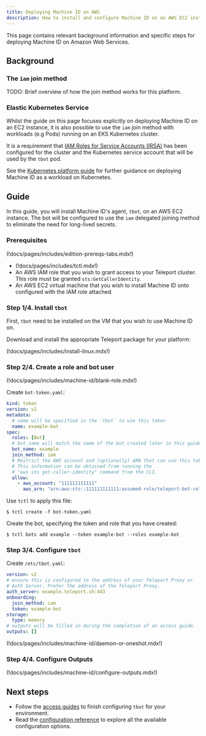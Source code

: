 ```yaml
---
title: Deploying Machine ID on AWS
description: How to install and configure Machine ID on an AWS EC2 instance
---
```


This page contains relevant background information and specific steps for
deploying Machine ID on Amazon Web Services.

## Background

### The `iam` join method

TODO: Brief overview of how the join method works for this platform.

### Elastic Kubernetes Service

Whilst the guide on this page focuses explicitly on deploying Machine ID on an
EC2 instance, it is also possible to use the `iam` join method with
workloads (e.g Pods) running on an EKS Kubernetes cluster.

It is a requirement that
[IAM Roles for Service Accounts (IRSA)](https://docs.aws.amazon.com/eks/latest/userguide/iam-roles-for-service-accounts.html)
has been configured for the cluster and the Kubernetes service account that will
be used by the `tbot` pod.

See the [Kubernetes platform guide](kubernetes.mdx) for further guidance
on deploying Machine ID as a workload on Kubernetes.

## Guide

In this guide, you will install Machine ID's agent, `tbot`, on an AWS EC2
instance. The bot will be configured to use the `iam` delegated joining method
to eliminate the need for long-lived secrets.

### Prerequisites

(!docs/pages/includes/edition-prereqs-tabs.mdx!)

- (!docs/pages/includes/tctl.mdx!)
- An AWS IAM role that you wish to grant access to your Teleport cluster. This
  role must be granted `sts:GetCallerIdentity`.
- An AWS EC2 virtual machine that you wish to install Machine ID onto configured
  with the IAM role attached.

### Step 1/4. Install `tbot`

First, `tbot` need to be installed on the VM that you wish to use Machine ID
on.

Download and install the appropriate Teleport package for your platform:

(!docs/pages/includes/install-linux.mdx!)

### Step 2/4. Create a role and bot user

(!docs/pages/includes/machine-id/blank-role.mdx!)

Create `bot-token.yaml`:

```yaml
kind: token
version: v2
metadata:
  # name will be specified in the `tbot` to use this token
  name: example-bot
spec:
  roles: [Bot]
  # bot_name will match the name of the bot created later in this guide.
  bot_name: example
  join_method: iam
  # Restrict the AWS account and (optionally) ARN that can use this token.
  # This information can be obtained from running the
  # "aws sts get-caller-identity" command from the CLI.
  allow:
    - aws_account: "111111111111"
      aws_arn: "arn:aws:sts::111111111111:assumed-role/teleport-bot-role/i-*"
```

Use `tctl` to apply this file:

```code
$ tctl create -f bot-token.yaml
```

Create the bot, specifying the token and role that you have created:

```code
$ tctl bots add example --token example-bot --roles example-bot
```

### Step 3/4. Configure `tbot`

Create `/etc/tbot.yaml`:

```yaml
version: v2
# ensure this is configured to the address of your Teleport Proxy or
# Auth Server. Prefer the address of the Teleport Proxy.
auth_server: example.teleport.sh:443
onboarding:
  join_method: iam
  token: example-bot
storage:
  type: memory
# outputs will be filled in during the completion of an access guide.
outputs: []
```

(!docs/pages/includes/machine-id/daemon-or-oneshot.mdx!)

### Step 4/4. Configure Outputs

(!docs/pages/includes/machine-id/configure-outputs.mdx!)

## Next steps

- Follow the [access guides](../access-guides.mdx) to finish configuring `tbot` for
  your environment.
- Read the [configuration reference](../reference/configuration.mdx) to explore
  all the available configuration options.
